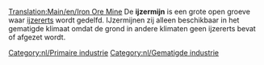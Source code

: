 [[Translation:Main/en/Iron Ore Mine]]
{{Template:Industrieën/Nl
|image=Ironoremine.png
|name=IJzermijn
|climates=[[Main/en/Klimaat/Nl#Gematigd|Gematigd]]
|accepts=Niets
|produces=[[Main/nl/IJzererts|IJzererts]]
}}
De '''ijzermijn''' is een grote open groeve waar [[Main/nl/IJzererts|ijzererts]] wordt gedelfd. IJzermijnen zij alleen beschikbaar in het gematigde klimaat omdat de grond in andere klimaten geen ijzererts bevat of afgezet wordt.

{{nl/Navbox Industrieën}}
[[Category:nl/Primaire industrie]]
[[Category:nl/Gematigde industrie]]